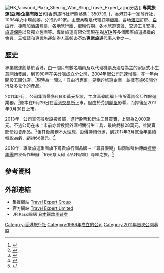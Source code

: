 {{inappropriate tone|time=2014-07-15T10:02:41+00:00}}
{{Infobox_Company |
  company_name = 專業旅運<br />Travel Expert |
  company_logo = [[File:Travel_Expert_logo.svg|File:Travel Expert logo.svg]] |
  company_type = [[民營企業|民營企業]] |
  foundation = 1986年 |
  location = {{HK}}干諾道西88號粵財大廈8樓|
  industry = [[旅行社|旅行社]]|
  key_people = [[主席|主席]]：高偉明<br />創辦人：高鄭杏芬|
  sales =  |
  profit =  |
  asset = |
  market_value = |
  num_employees = 600位員工|
  revenue = |
  products = 代理訂購[[機票|機票]]、[[酒店|酒店]]訂房、[[自由行|自由行]]、機票加酒店套票、郵輪假期、旅遊保險等 |
  homepage = [http://www.texpert.com/ www.TExpert.com]
}}
[[File:HK_Vicwood_Plaza_Sheung_Wan_Shop_Travel_Expert_a.jpg|thumb]]分店]]
'''專業旅運(亞洲)企業有限公司'''(香港旅行社牌照號碼：350709, {{hkex|01235}})，[[香港|香港]]其中一家[[旅行社|旅行社]]，1986年於中環創辦，分行約60家。主要業務是代理訂購[[機票|機票]]、各地[[酒店|酒店]]訂房、[[自由行|自由行]]、機票加酒店套票、各地[[旅行團|旅行團]]、[[郵輪|郵輪]]假期、各地[[旅遊簽證|旅遊簽證]]、[[交通工具|交通工具]]安排、[[旅遊保險|旅遊保險]]以及獨立包團等。專業旅運有限公司現在為[[國際航空運輸協會|IATA]]等多個國際旅遊組織的會員。[[王祖藍|王祖藍]]和專業旅運創辦人高鄭杏芬為'''專業旅運'''代表人物之一。

==歷史==
專業旅運創基於香港，由一間只有數名職員及以代理機票及酒店為主的家庭式小生意開始發展，到1990年在尖沙咀成立分公司，2004年起公司迅速增張，在一年內開設五間分店。<ref>{{cite news |title=專業旅運下周招股 |url=http://orientaldaily.on.cc/cnt/finance/20110906/00202_012.html |accessdate=2018-11-21 |work=東方日報 |date=2011-09-06 |archive-date=2019-10-29 |archive-url=https://web.archive.org/web/20191029053806/https://orientaldaily.on.cc/cnt/finance/20110906/00202_012.html |dead-url=no }}</ref>現時為一間以「自由行專家」見稱的旅遊企業，並擁有逾60間分行及多元化的產品。

2011年9月，公司集資最多6,900萬元招股，主席高偉明稱上市所得資金只作旅遊業務。<ref>{{cite news |title=專業旅運：拒再幫襯地下錢莊 |url=https://hk.finance.appledaily.com/finance/daily/article/20110916/15618701 |accessdate=2018-11-21 |work=蘋果日報 |date=2011-09-16 |archive-date=2019-08-02 |archive-url=https://web.archive.org/web/20190802023750/https://hk.finance.appledaily.com/finance/daily/article/20110916/15618701 |dead-url=no }}</ref>原本在9月29日在[[香港交易所|香港交易所]]上市，但由於受到[[颱風|颱風]]影響，而押後至2011年9月30日上市。

2013年，公司宣佈擬增設投資部，進行股票和衍生工具買賣，上限為2,000萬元。不過公司在未上市前亦曾投資外滙相關衍生工具，最終虧損28萬元，並變賣部份投資產品。<ref>{{cite news |title=專業旅運策劃炒股 |url=https://hk.finance.appledaily.com/finance/daily/article/20130214/18164751 |accessdate=2018-11-21 |work=蘋果日報 |date=2013-02-14 |archive-date=2018-11-21 |archive-url=https://web.archive.org/web/20181121203726/https://hk.finance.appledaily.com/finance/daily/article/20130214/18164751 |dead-url=no }}</ref>但其後業務不太理想，股價持續低迷，到2017年3月底全年業績轉盈為虧，虧損68萬元。<ref>{{cite news |title=【股市脈搏】專業旅運低處未算低？ |url=https://finance.now.com/news/post.php?id=344865 |accessdate=2018-11-21 |publisher=Now財經台 |date=2017-08-29 |archive-date=2019-08-02 |archive-url=https://web.archive.org/web/20190802121749/https://finance.now.com/news/post.php?id=344865 |dead-url=no }}</ref>

2018年，專業旅運集團旗下尊貴旅行團品牌 – 「尊賞假期」聯同咖啡供應商[[捷榮集團|捷榮集團]]首次合作舉辦「10天意大利《品味咖啡》尋味之旅。<ref>{{cite news |title=【市場資訊】專業旅運集團 x 捷榮集團首次合辦咖啡美食主題旅行團 專業咖啡導師隨團 感受意式佳餚的魅力風情 |url=https://www.am730.com.hk/news/%E6%97%85%E9%81%8A.%E9%A3%B2%E9%A3%9F/%E3%80%90%E5%B8%82%E5%A0%B4%E8%B3%87%E8%A8%8A%E3%80%91%E5%B0%88%E6%A5%AD%E6%97%85%E9%81%8B%E9%9B%86%E5%9C%98-x-%E6%8D%B7%E6%A6%AE%E9%9B%86%E5%9C%98%E9%A6%96%E6%AC%A1%E5%90%88%E8%BE%A6%E5%92%96%E5%95%A1%E7%BE%8E%E9%A3%9F%E4%B8%BB%E9%A1%8C%E6%97%85%E8%A1%8C%E5%9C%98-%E5%B0%88%E6%A5%AD%E5%92%96%E5%95%A1%E5%B0%8E%E5%B8%AB%E9%9A%A8%E5%9C%98-%E6%84%9F%E5%8F%97%E6%84%8F%E5%BC%8F%E4%BD%B3%E9%A4%9A%E7%9A%84%E9%AD%85%E5%8A%9B%E9%A2%A8%E6%83%85-114093 |accessdate=2018-11-21 |work=am730 |date=2018-02-01 |archive-date=2019-08-01 |archive-url=https://web.archive.org/web/20190801185444/https://www.am730.com.hk/news/%E6%97%85%E9%81%8A.%E9%A3%B2%E9%A3%9F/%E3%80%90%E5%B8%82%E5%A0%B4%E8%B3%87%E8%A8%8A%E3%80%91%E5%B0%88%E6%A5%AD%E6%97%85%E9%81%8B%E9%9B%86%E5%9C%98-x-%E6%8D%B7%E6%A6%AE%E9%9B%86%E5%9C%98%E9%A6%96%E6%AC%A1%E5%90%88%E8%BE%A6%E5%92%96%E5%95%A1%E7%BE%8E%E9%A3%9F%E4%B8%BB%E9%A1%8C%E6%97%85%E8%A1%8C%E5%9C%98-%E5%B0%88%E6%A5%AD%E5%92%96%E5%95%A1%E5%B0%8E%E5%B8%AB%E9%9A%A8%E5%9C%98-%E6%84%9F%E5%8F%97%E6%84%8F%E5%BC%8F%E4%BD%B3%E9%A4%9A%E7%9A%84%E9%AD%85%E5%8A%9B%E9%A2%A8%E6%83%85-114093 |dead-url=no }}</ref>

==參考資料==
{{Reflist}}

==外部連結==
*集團網站 [http://www.tegroup.com.hk/ Travel Expert Group]
*官方網站 [http://www.texpert.com/ Travel Expert Limited] {{Wayback|url=http://www.texpert.com/ |date=20180123064106 }}
*JR Pass網購 [http://jrpass.texpert.com/ 日本鐵路周遊劵]{{Dead link|date=2020年5月 |bot=InternetArchiveBot |fix-attempted=yes }}

[[Category:香港旅行社|Category:香港旅行社]]
[[Category:1986年成立的公司|Category:1986年成立的公司]]
[[Category:2011年首次公開募股|Category:2011年首次公開募股]]

{{commonscat|Travel Expert}}